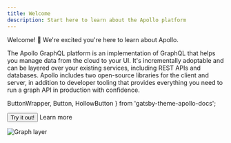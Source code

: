 ```yaml
---
title: Welcome
description: Start here to learn about the Apollo platform
---
```


Welcome! 👋 We're excited you're here to learn about Apollo.

The Apollo GraphQL platform is an implementation of GraphQL that helps you manage data from the cloud to your UI. It's incrementally adoptable and can be layered over your existing services, including REST APIs and databases. Apollo includes two open-source libraries for the client and server, in addition to developer tooling that provides everything you need to run a graph API in production with confidence.

  ButtonWrapper,
  Button,
  HollowButton
} from 'gatsby-theme-apollo-docs';

<ButtonWrapper>
  <Button to="/tutorial/introduction">Try it out!</Button>
  <HollowButton to="/intro/platform">Learn more</HollowButton>
</ButtonWrapper>

![Graph layer](./img/platform.jpg)
